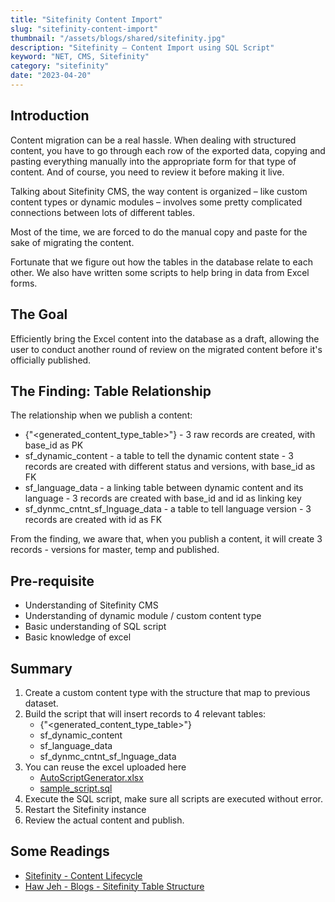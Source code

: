 ```yaml
---
title: "Sitefinity Content Import"
slug: "sitefinity-content-import"
thumbnail: "/assets/blogs/shared/sitefinity.jpg"
description: "Sitefinity – Content Import using SQL Script"
keyword: "NET, CMS, Sitefinity"
category: "sitefinity"
date: "2023-04-20"
---
```


## Introduction

Content migration can be a real hassle. When dealing with structured content, you have to go through each 
row of the exported data, copying and pasting everything manually into the appropriate form for that type 
of content. And of course, you need to review it before making it live.

Talking about Sitefinity CMS, the way content is organized – like custom content types or dynamic modules – 
involves some pretty complicated connections between lots of different tables.

Most of the time, we are forced to do the manual copy and paste for the sake of migrating the content. 

Fortunate that we figure out how the tables in the database relate to each other. 
We also have written some scripts to help bring in data from Excel forms.



## The Goal

Efficiently bring the Excel content into the database as a draft, allowing the user to conduct another round of 
review on the migrated content before it's officially published.



## The Finding: Table Relationship

The relationship when we publish a content:

- {"<generated_content_type_table>"} - 3 raw records are created, with base_id as PK
- sf_dynamic_content - a table to tell the dynamic content state - 3 records  are created with different status and versions, with base_id as FK
- sf_language_data - a linking table between dynamic content and its language - 3 records are created with base_id and id as linking key
- sf_dynmc_cntnt_sf_lnguage_data - a table to tell language version - 3 records are created with id as FK

From the finding, we aware that, when you publish a content, it will create 3 records - versions for master, temp and published.


## Pre-requisite

- Understanding of Sitefinity CMS
- Understanding of dynamic module / custom content type
- Basic understanding of SQL script
- Basic knowledge of excel


## Summary

1. Create a custom content type with the structure that map to previous dataset.
2. Build the script that will insert records to 4 relevant tables: 
    - {"<generated_content_type_table>"}
    - sf_dynamic_content 
    - sf_language_data 
    - sf_dynmc_cntnt_sf_lnguage_data 
3. You can reuse the excel uploaded here
    - [AutoScriptGenerator.xlsx](/sf_content/AutoScriptGenerator.xlsx)
    - [sample_script.sql](/sf_content/sample_script.sql)
4. Execute the SQL script, make sure all scripts are executed without error.
5. Restart the Sitefinity instance
6. Review the actual content and publish.



## Some Readings

- [Sitefinity - Content Lifecycle](https://www.progress.com/documentation/sitefinity-cms/for-developers-content-lifecycle)
- [Haw Jeh - Blogs - Sitefinity Table Structure](https://www.hawjeh.com/blogs/sitefinity-table-structure/)
